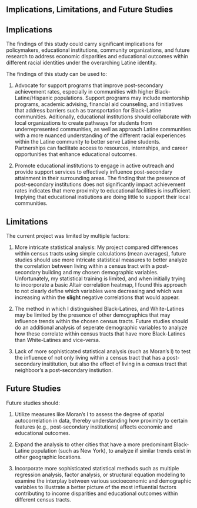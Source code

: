 <div class="text-box">


# Implications, Limitations, and Future Studies


</div> 


<div class="text-box">


## Implications


The findings of this study could carry significant implications for policymakers, educational institutions, community organizations, and future research to address economic disparities and educational outcomes within different racial identities under the overarching Latine identity. 


The findings of this study can be used to: 


1) Advocate for support programs that improve post-secondary achievement rates, especially in communities with higher Black-Latine/Hispanic populations. Support programs may include mentorship programs, academic advising, financial aid counseling, and initiatives that address barriers such as transportation for Black-Latine communities. Aditionally, educational institutions should collaborate with local organizations to create pathways for students from underrepresented communities, as well as approach Latine communities with a more nuanced understanding of the different racial experiences within the Latine community to better serve Latine students. Partnerships can facilitate access to resources, internships, and career opportunities that enhance educational outcomes.

2) Promote educational institutions to engage in active outreach and provide support services to effectively influence post-secondary attainment in their surrounding areas. The finding that the presence of post-secondary institutions does not significantly impact achievement rates indicates that mere proximity to educational facilities is insufficient. Implying that educational instiutions are doing little to support their local communities. 



</div>

<div class="text-box">

## Limitations

The current project was limited by multiple factors:

1) More intricate statistical analysis: My project compared differences within census tracts using simple calculations (mean averages), future studies should use more intricate statistical measures to better analyze the correlation between living within a census tract with a post-secondary building and my chosen demographic variables. Unfortunately, my statistical training is limited, and when initially trying to incorporate a basic Altair correlation heatmap, I found this approach to not clearly define which variables were decreasing and which was increasing within the **slight** negative correlations that would appear. 

2) The method in which I distinguished Black-Latines, and White-Latines may be limited by the presence of other demographics that may influence trends within the chosen census tracts. Future studies should do an additional analysis of seperate demographic variables to analyze how these correlate within census tracts that have more Black-Latines than White-Latines and vice-versa. 

3) Lack of more sophisticated statistical analysis (such as Moran's I) to test the influence of not only living within a census tract that has a post-secondary insititution, but also the effect of living in a census tract that neighboor's a post-secondary instiution. 



</div> 

<div class="text-box">

## Future Studies

Future studies should:

1) Utilize measures like Moran’s I to assess the degree of spatial autocorrelation in  data, thereby understanding how proximity to certain features (e.g., post-secondary institutions) affects economic and educational outcomes.

2) Expand the analysis to other cities that have a more predominant Black-Latine population (such as New York), to analyze if similar trends exist in other geographic locations. 

3) Incorporate more sophisticated statistical methods such as multiple regression analysis, factor analysis, or structural equation modeling to examine the interplay between various socioeconomic and demographic variables to illustrate a better picture of the most influential factors contributing to income disparities and educational outcomes within different census tracts.


